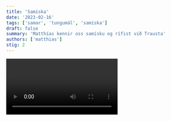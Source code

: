 ```yaml
---
title: 'Samíska'
date: '2023-02-16'
tags: ['samar', 'tungumál', 'samíska']
draft: false
summary: 'Matthías kennir oss samísku og rífist við Trausta'
authors: ['matthias']
stig: 2
---
```


<Video id="tuVeEL36DoM" />

Samar tala Samísku sem er ekki tungumál heldur tungumála ætt.

## Hvaðan koma Samísk tungumál?

Samísk tungumál eru úr Finnsk-úgrískt tungumála ættinni.\
Finnsk-úgrísk tungumál koma úr úralísku tungumála ættinni.\
Úralíska er talin vera 9000 ára gömul. (7000 fyrir krist) og myndaðist í kringum Úralfjöll.\
Úralíska skiptist í tvær ættir: Samójedísk tungumál og Finnsk-úgrísk tungumál.\

- Samójedísk tungumál
  - Töluð í kringum úralfjöll.
  - Aðeins 25.000 manns tala Samójedísk tungumál.
- Finnsk-úgrísk tungumál skiptast í tvær ættir:
  - Úgrísk tungumál:
    - Mansí og Khanty
    - Töluð í vestur Síberíu.
    - Ungverska
- - Töluð í ungverjalandi.
- Finnsk-permísk tungumál:
  - Mordviníska
    - Töluð í Mordviníu.
  - Mari
    - Töluð í Mari lýðveldinu.
  - Permíska (Permísk tungumál)
    - Tungumála ætt.
    - Töluð vestann megin við Úralfjöll.
  - Fenníska (Fennísk tungumál)
    - Tungumála ætt.
    - Töluð í kringum Finnland og Eistland.
  - Samíska (Samísk tungumál)
    - Tungumála ætt Sama.

Samíska er talin hafa myndast í kringum Finnland fyrir 3000 árum síðan. (1000 fyrir krist)

Í Germania, bók Tacítus sem var skrifuð árið 98 er talað um Fenni fólk í norðaustur evrópu (rétt fyrir sunnan Finnland).\
Fenni fólkið voru líklegast samar áður en að þeir fóru lengra norður.\
Þetta er fyrsta heimild af fólki að tala Úralískt tungumál.\

## Samísk tungumál

Til eru 12 Samísk tungumál en 4 af þessum 12 eru útdauð.
4 af þessum 12 eru útdauð, þau eru:

- Kemi Samíska
  - útdautt í sirka 100 ár.
  - nokkur ljóð á Kemi samísku sem hafa verið þýtt yfir á ensku eru ennþá til.
- Akkala Samíska
  - útdautt síðan 29. desember 2003 þegar Maria Sergina dó.
- Kainuu Samíska
  - útdautt í sirka 200 ár.
- Ter Samíska
  - 10 mans töluðu það 2004.
  - 2 töluðu það 2010.
  - 2020 töluðu engir Ter samísku.
  - Um það bil 30.000 manns tala Samísku.
    Hin 8 skiptast í vestur og austur samísku.
    Vestur Samísk tungumál eru skyldari hver öðrum og það sama á hinn veginn.
- Vestur Samíska
  - 600 (u.þ.b. 2%) tala Suðursamísku.
    - Í alvarlegri útrýmingarhættu samkvæmt UNESCO.
  - 20 (u.þ.b. 0,06%) tala Ume Samísku.
    - Í verulegri útrýmingarhættu samkvæmt UNESCO.
  - 20 (u.þ.b. 0,06%) tala Pite Samísku.
    - Í verulegri útrýmingarhættu samkvæmt UNESCO.
  - 2.000 (u.þ.b. 6%) tala Lule Samísku.
    - Í alvarlegri útrýmingarhættu samkvæmt UNESCO.
  - 26.000 (u.þ.b. 86%) tala Norðursamísku.
    - Örugglega í útrýmingarhættu samkvæmt UNESCO.
- Austur Samíska
  - 300 (u.þ.b. 1%) tala Inari Samísku.
    - Í alvarlegri útrýmingarhættu samkvæmt UNESCO.
  - 320 (u.þ.b. 1,02%) tala Skolt Samísku.
    - Í alvarlegri útrýmingarhættu samkvæmt UNESCO.
  - 600 (u.þ.b. 2%) tala Kildin Samísku.
    - Í alvarlegri útrýmingarhættu samkvæmt UNESCO.

## Norðursamíska

Norðursamíska er eina Samíska málið sem er ekki í alvarlegri útrýmingarhættu.\
Tungumálið er samt í útrýmingarhættu því tungumálið er lítið notað og flestir Samar tala Norsku, Sænsku eða Finnsku.

### Stafrófið

A a Á á B b C c Č č D d Đ đ E e F f G g H h I i J j K k L l M m N n Ŋ ŋ O o P p R r S s Š š T t Ŧ ŧ U u V v Z z Ž ž

a er eins og íslenska a
á er langt a

i er eins og íslenska i
ii er eins og íslenska í

c er ,,ts” hljóð
č er ,,tj” hljóð
čáhci [tjah.tsi] - vatn

o er eins og íslenska o
u er eins og íslenska ó

z er ,,ds” hljóð
ž er ,,dtj” ljóð
vázzit [vad.dsit] - að labba / að fara
oažžut [oad.dtjót] - að fá / taka á móti

š er ,,ss” eða ,,sj” hljóð
šaddu [sjad.dó] - ávöxtur

đ er eins og íslenska ð (samt ekki sami stafur)
ŧ er eins og íslenska þ
lieđđi [lieð.ði] - rauður
muoŧŧá [muoþ.þha] - móðursystur

### Málfræðireglur

Norður Samíska hefur 3 tölur (eintölu, tvítölu og fleirtölu) og 7 föll.

bæði, hvorugur, annar….

Hér eru föllinn og orðið hundur sem dæmi:

- Nefnifall (nominatiiva)
  - beana
  - hundur
- Þolfall (akkusatiiva)
  - beatnaga
  - hund, hunds
- Eignarfall (genetiiva)
  - beatnaga
  - hund, hunds
- Staðarfall (lokatiiva)
  - beatnagis
  - frá hundi, í hundi, hjá hundi
- Íferðarfall (illatiiva)
  - beatnagii
  - til hunds
- Samvistarfall (komitatiiva)
  - beatnagiin
  - með hundi
- Verufall (essiiva)
  - beanan
  - tímabundinn hundur, eins og hundur
  - Orð hafa ekki kyn (allavega ekki sem ég veit um) en þau breytast samt eftir persónu.
    Persónufornöfnin í norður samísku eru:
- 1. persóna
  - Eintala: Mun (ég)
  - Tvítala: Moai (við tveir)
  - Fleirtala: Mii (við)
- 2. persóna
  - Eintala: Don (þú)
  - Tvítala: Doai (þið tveir)
  - Fleirtala: Dii (þið)
- 3. persóna
  - Eintala: Son (það/hann/hún)
  - Tvítala: Soai (þau/þeir/þér tvö/tveir/tvær)
  - Fleirtala: Sii (þau/þeir/þær)

Nokkur sagnorð
Leat = að vera

Mun lean Moai letne Mii leat
Don Leat Doai leahppi Dii lehpet
Son lea Soai leaba Sii leat

Muitalit = að segja

Mun muitalan Moai muitaletne Mii muitalit
Don muitalat Doai muitaleahppi Dii muitalehpet
Son muitala Soai muitaleaba Sii muitalit

Háliidit = að vilja

Mun háliidan Moai háliidetne Mii háliidit
Don háliidat Doai háliideahppi Dii háliidehpet
Son háliida Soai háliideaba Sii háliidit

Samar hafa ekki neikvæð sagnorð en hægt að er bæta ,,ekki” við á undan sagnorðinu

Mun In Moai Ean Mii Eat
Don It Doai Eahhpi Dii Ehpet
Son Ii Saoi Eaba Sii Eai

Sagnorð sem koma eftir ,,ekki” breytast ekki eftir tölu og persónu.

Mun In háliit (ég vil ekki)
Moai Ean háliit (við tveir viljum ekki)
Mii Eat háliit (við viljum ekki)
Don It háliit (þú vilt ekki)
Doai Eahhpi háliit (þið tveir viljið ekki)
Dii Ehpet háliit (þið viljið ekki)
Son Ii háliit (hann vill ekki)
Saoi Eaba háliit (þeir tveir vilja ekki)
Sii Eai háliit (þeir vilja ekki)

Önnur orð/aðrar setningar
Mii oaidnalit hede! - bless í bili
Oaidnaleapmái! - sjáumst
Leage buorre - ekkert að þakka
Vuolgot - förum
Mun in dieđđe - ég veit ekki
Ii leat heahti - það skiptir ei máli
Mii dáhpáhuvvá? - hvað gerðist
Got dien dadjá sámegillii? - Hvernig segir þú það á samísku

bures - hæ/gott
Mo dát manná - hvernig hefur þú það
Mo manná - hvernig hefur þú það
Buorre beaivvi - góðan dag
Buorre iđit - góðan dag (góðan morgun)
Dát manná bures, giitu - ég hef það bara fínt/gott, þakka yður fyrir
Mii du namma lea - hvað hetir þú
Mu namma lea - ég heiti
islándalaš - ísland/íslendingur

## Heimildir

Uralic languages. (síðast breytt: 28. janúar 2023). en.wikipedia.org. https://en.wikipedia.org/wiki/Uralic_languages (skoðað 29. jan 2023)
Proto-Uralic languages. (síðast breytt: 10. janúar 2023). en.wikipedia.org. https://en.wikipedia.org/wiki/Proto-Uralic_language (skoðað 29. jan 2023)

Samoyedic languages. (síðast breytt: 28. desember 2022). en.wikipedia.org. https://en.wikipedia.org/wiki/Samoyedic_languages (skoðað 29. jan 2023)
Samójedísk tungumál. (síðast breytt: 29. október 2018). is.wikipedia.org. https://is.wikipedia.org/wiki/Sam%C3%B3jed%C3%ADsk_tungum%C3%A1l (skoðað 29. jan 2023)

Sámi languages. (síðast breytt: 26. desember 2022). en.wikipedia.org. https://en.wikipedia.org/wiki/S%C3%A1mi_languages (skoðað 29. jan 2023)

Germania (book). (síðast breytt: 6. janúar 2023). en.wikipedia.org. https://en.wikipedia.org/wiki/Germania_(book) (skoðað 29. jan 2023)
Fenni. (síðast breytt: 13. janúar 2023). en.wikipedia.org. https://en.wikipedia.org/wiki/Fenni (skoðað 29. jan 2023)

Southern Sámi. (síðast breytt: 28. desember 2022). en.wikipedia.org. https://en.wikipedia.org/wiki/Southern_Sami_language (skoðað 29. jan 2023)
Ume Sámi. (síðast breytt: 22. janúar 2023). en.wikipedia.org. https://en.wikipedia.org/wiki/Ume_Sami_language (skoðað 29. jan 2023)
Pite Sámi. (síðast breytt: 19. desember 2022). en.wikipedia.org. https://en.wikipedia.org/wiki/Pite_S%C3%A1mi (skoðað 29. jan 2023)
Lule Sámi. (síðast breytt: 23. janúar 2023). en.wikipedia.org. https://en.wikipedia.org/wiki/Lule_S%C3%A1mi (skoðað 29. jan 2023)
Inari Sámi. (síðast breytt: 20. janúar 2023). en.wikipedia.org. https://en.wikipedia.org/wiki/Inari_S%C3%A1mi (skoðað 29. jan 2023)
Kemi Sámi. (síðast breytt: 21. júní 2022). en.wikipedia.org. https://en.wikipedia.org/wiki/Kemi_S%C3%A1mi (skoðað 29. jan 2023)
Skolt Sámi. (síðast breytt: 4. desember 2022). en.wikipedia.org. https://en.wikipedia.org/wiki/Skolt_S%C3%A1mi (skoðað 29. jan 2023)
Akkala Sámi. (síðast breytt: 9. janúar 2023). en.wikipedia.org. https://en.wikipedia.org/wiki/Akkala_S%C3%A1mi (skoðað 29. jan 2023)
Kainuu Sámi. (síðast breytt: 18. janúar 2023). en.wikipedia.org. https://en.wikipedia.org/wiki/Kainuu_S%C3%A1mi (skoðað 29. jan 2023)
Kildin Sámi. (síðast breytt: 23. janúar 2023). en.wikipedia.org. https://en.wikipedia.org/wiki/Kildin_S%C3%A1mi (skoðað 29. jan 2023)
Ter Sámi. (síðast breytt: 20. desember 2022). en.wikipedia.org. https://en.wikipedia.org/wiki/Ter_S%C3%A1mi (skoðað 29. jan 2023)

Norðursamíska. (síðast breytt: 28. janúar 2023). is.wikipedia.org. https://is.wikipedia.org/wiki/Nor%C3%B0ursam%C3%ADska (skoðað 29. jan 2023)

Useful phrases in Northern Sámi. omniglot.com. https://omniglot.com/language/phrases/northernsami.htm (skoðað 29. jan 2023)
Northern Sámi phrasebook. en.wikivoyage.org. https://en.wikivoyage.org/wiki/Northern_S%C3%A1mi_phrasebook (skoðað 29. jan 2023)
northern sami lesson. forum.unilang.org. https://forum.unilang.org/viewtopic.php?t=36618 (skoðað 29. jan 2023)
Saami word lists. en.wiktionary.org. https://en.wiktion
ary.org/wiki/Appendix:Saami_word_lists (skoðað 29. jan 2023)

Aoife, (11. ágúst 2020). Northern Sami COL Lesson: Greetings and Verbs (myndskeið). (skoðað 29. jan 2023).
